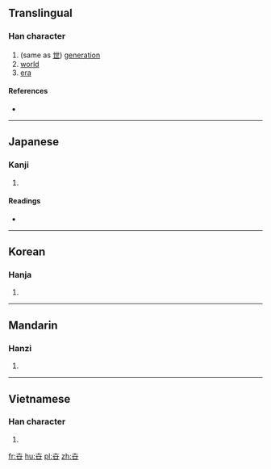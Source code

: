 {{also|世}}
==Translingual==

===Han character===
{{Han char|rn=24|rad=十|as=04|sn=6|four=|canj=十廿 (JT), X十廿 (XJT)|ids=⿱[[十]][[廿]]}}

# (same as [[世]]) [[generation]]
# [[world]]
# [[era]]

====References====
* {{Han ref|kx=0156.120|dkj=02714|dj=0355.110|hdz=10060.090|uh=534B|ud=21323}}

----

==Japanese==

===Kanji===
{{ja-kanji|grade=|rs=十04}}

# {{defn|lang=ja|sort=十04}}

====Readings====
* {{ja-readings|on=[[せい]] (sei)|kun=[[よ]] (yo)}}

----

==Korean==

===Hanja===
{{ko-hanja|hangeul=세|rv=se|mr=se}}

# {{defn|lang=ko|sort=十04}}

----

==Mandarin==

===Hanzi===
{{cmn-hanzi|pin=[[shì]] ([[shi4]])|wg=shih<sup>4</sup>}}

# {{defn|lang=cmn|sort=十04}}

----

==Vietnamese==

===Han character===
{{vi-hantu|[[thế]]|rs=十04}}

# {{defn|lang=vi|sort=十04}}

[[fr:卋]]
[[hu:卋]]
[[pl:卋]]
[[zh:卋]]